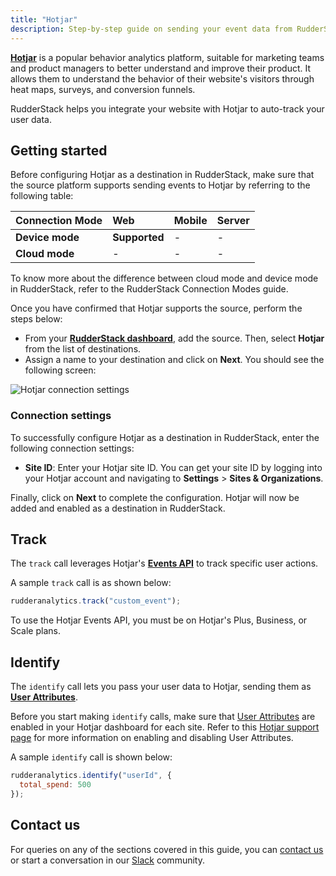 ```yaml
---
title: "Hotjar"
description: Step-by-step guide on sending your event data from RudderStack to Hotjar.
---
```


[**Hotjar**](https://www.hotjar.com/) is a popular behavior analytics platform, suitable for marketing teams and product managers to better understand and improve their product. It allows them to understand the behavior of their website's visitors through heat maps, surveys, and conversion funnels.

RudderStack helps you integrate your website with Hotjar to auto-track your user data.

## Getting started

Before configuring Hotjar as a destination in RudderStack, make sure that the source platform supports sending events to Hotjar by referring to the following table:

| **Connection Mode** | **Web**       | **Mobile** | **Server** |
| :------------------ | :------------ | :--------- | :--------- |
| **Device mode**     | **Supported** | -          | -          |
| **Cloud mode**      | -             | -          | -          |

<div class="infoBlock">
To know more about the difference between cloud mode and device mode in RudderStack, refer to the <Link to="/destinations/rudderstack-connection-modes/">RudderStack Connection Modes</Link> guide.
</div>

Once you have confirmed that Hotjar supports the source, perform the steps below:

- From your [**RudderStack dashboard**](https://app.rudderstack.com/), add the source. Then, select **Hotjar** from the list of destinations.
- Assign a name to your destination and click on **Next**. You should see the following screen:

<img src="../../assets/event-stream-destinations/hotjar-connection-settings.png" alt="Hotjar connection settings" />

### Connection settings

To successfully configure Hotjar as a destination in RudderStack, enter the following connection settings:

- **Site ID**: Enter your Hotjar site ID. You can get your site ID by logging into your Hotjar account and navigating to **Settings** > **Sites & Organizations**.

Finally, click on **Next** to complete the configuration. Hotjar will now be added and enabled as a destination in RudderStack.

## Track

The `track` call leverages Hotjar's [**Events API**](https://help.hotjar.com/hc/en-us/articles/4405109971095) to track specific user actions.

A sample `track` call is as shown below:

```javascript
rudderanalytics.track("custom_event");
```

<div class="infoBlock">
To use the Hotjar Events API, you must be on Hotjar's Plus, Business, or Scale plans.
</div>

## Identify

The `identify` call lets you pass your user data to Hotjar, sending them as [**User Attributes**](https://help.hotjar.com/hc/en-us/articles/4402892526487-What-are-User-Attributes-).

<div class="warningBlock">

Before you start making `identify` calls, make sure that <a href="https://insights.hotjar.com/settings/user-attributes">User Attributes</a> are enabled in your Hotjar dashboard for each site. Refer to this <a href="https://help.hotjar.com/hc/en-us/articles/360033640653-Identify-API-Reference#making_calls_to_identify">Hotjar support page</a> for more information on enabling and disabling User Attributes.
</div>

A sample `identify` call is shown below:

```javascript
rudderanalytics.identify("userId", {
  total_spend: 500
});
```

## Contact us

For queries on any of the sections covered in this guide, you can [contact us](mailto:%20docs@rudderstack.com) or start a conversation in our [Slack](https://rudderstack.com/join-rudderstack-slack-community) community.
